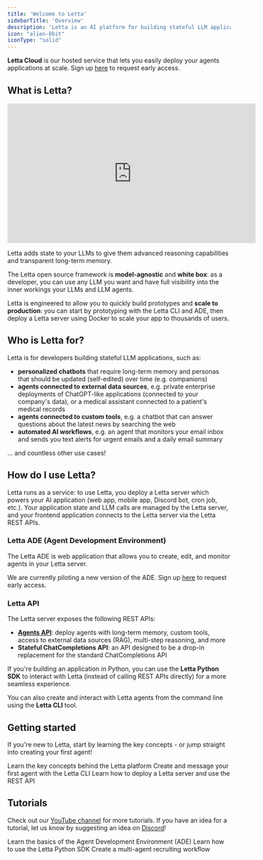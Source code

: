 ```yaml
---
title: 'Welcome to Letta'
sidebarTitle: 'Overview'
description: 'Letta is an AI platform for building stateful LLM applications.'
icon: "alien-8bit"
iconType: "solid"
---
```


<Note>**Letta Cloud** is our hosted service that lets you easily deploy your agents applications at scale. Sign up [here](https://forms.letta.com/early-access) to request early access.</Note>

## What is Letta?

<iframe
  width="560"
  height="315"
  src="https://www.youtube.com/embed/0kW6oClCesE"
  title="YouTube video player"
  frameborder="0"
  allow="accelerometer; autoplay; clipboard-write; encrypted-media; gyroscope; picture-in-picture"
  allowfullscreen
></iframe>

Letta adds state to your LLMs to give them advanced reasoning capabilities and transparent long-term memory.

The Letta open source framework is **model-agnostic** and **white box**: as a developer, you can use any LLM you want and have full visibility into the inner workings your LLMs and LLM agents.

Letta is engineered to allow you to quickly build prototypes and **scale to production**: you can start by prototyping with the Letta CLI and ADE, then deploy a Letta server using Docker to scale your app to thousands of users.

## Who is Letta for?

Letta is for developers building stateful LLM applications, such as:
* **personalized chatbots** that require long-term memory and personas that should be updated (self-edited) over time (e.g. companions)
* **agents connected to external data sources**, e.g. private enterprise deployments of ChatGPT-like applications (connected to your company's data), or a medical assistant connected to a patient's medical records
* **agents connected to custom tools**, e.g. a chatbot that can answer questions about the latest news by searching the web
* **automated AI workflows**, e.g. an agent that monitors your email inbox and sends you text alerts for urgent emails and a daily email summary

... and countless other use cases!


## How do I use Letta?
Letta runs as a service: to use Letta, you deploy a Letta server which powers your AI application (web app, mobile app, Discord bot, cron job, etc.). Your application state and LLM calls are managed by the Letta server,
and your frontend application connects to the Letta server via the Letta REST APIs.

### Letta ADE (Agent Development Environment)
The Letta ADE is web application that allows you to create, edit, and monitor agents in your Letta server.

<Note>We are currently piloting a new version of the ADE. Sign up [here](https://forms.letta.com/early-access) to request early access.</Note>

### Letta API
The Letta server exposes the following REST APIs:
* **[Agents API](/agents)**: deploy agents with long-term memory, custom tools, access to external data sources (RAG), multi-step reasoning, and more
* **<Tooltip tip="Coming soon!">Stateful ChatCompletions API</Tooltip>**: an API designed to be a drop-in replacement for the standard ChatCompletions API

If you're building an application in Python, you can use the **Letta Python SDK** to interact with Letta (instead of calling REST APIs directly) for a more seamless experience.

You can also create and interact with Letta agents from the command line using the **Letta CLI** tool.

## Getting started

If you're new to Letta, start by learning the key concepts - or jump straight into creating your first agent!

<CardGroup cols={3}>
  <Card title="Intro to Letta" icon="cubes" href="/concepts">
    Learn the key concepts behind the Letta platform
  </Card>
  <Card title="Quickstart" icon="bolt" href="/quickstart">
    Create and message your first agent with the Letta CLI
  </Card>
  <Card title="Deploy" icon="cloud-arrow-up" href="/quickstart">
    Learn how to deploy a Letta server and use the REST API
  </Card>
</CardGroup>

## Tutorials

Check out our [YouTube channel](https://www.youtube.com/@letta-ai) for more tutorials. If you have an idea for a tutorial, let us know by suggesting an idea on [Discord](https://discord.gg/letta)!

<CardGroup cols={3}>
  <Card title="ADE overview" icon="square-1" href="/quickstart">
    Learn the basics of the Agent Development Environment (ADE)
  </Card>
  <Card title="Python SDK" icon="square-2" href="/quickstart">
    Learn how to use the Letta Python SDK
  </Card>
  <Card title="Multi-agent example" icon="square-3" href="/quickstart">
    Create a multi-agent recruiting workflow 
  </Card>
</CardGroup>

